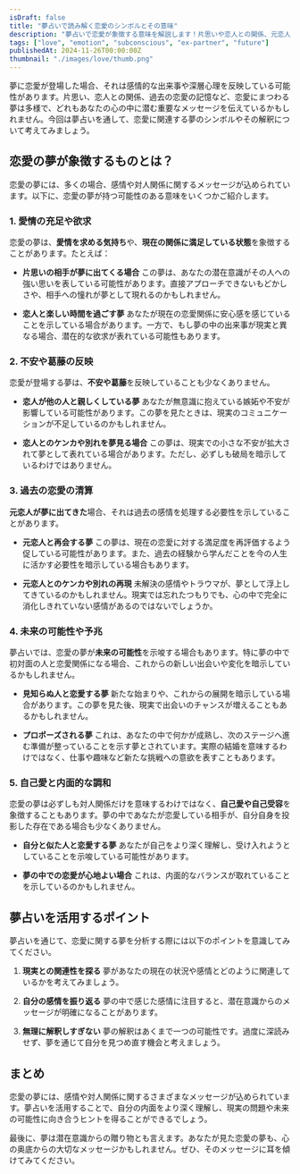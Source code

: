 ```yaml
---
isDraft: false
title: "夢占いで読み解く恋愛のシンボルとその意味"
description: "夢占いで恋愛が象徴する意味を解説します！片思いや恋人との関係、元恋人の登場など、夢に現れる恋愛シンボルが示す潜在意識や未来の暗示を心理学的に考察します。"
tags: ["love", "emotion", "subconscious", "ex-partner", "future"]
publishedAt: 2024-11-26T00:00:00Z
thumbnail: "./images/love/thumb.png"
---
```


夢に恋愛が登場した場合、それは感情的な出来事や深層心理を反映している可能性があります。片思い、恋人との関係、過去の恋愛の記憶など、恋愛にまつわる夢は多様で、どれもあなたの心の中に潜む重要なメッセージを伝えているかもしれません。今回は夢占いを通して、恋愛に関連する夢のシンボルやその解釈について考えてみましょう。

<TableOfContents />

## 恋愛の夢が象徴するものとは？

恋愛の夢には、多くの場合、感情や対人関係に関するメッセージが込められています。以下に、恋愛の夢が持つ可能性のある意味をいくつかご紹介します。

### 1. <strong>愛情の充足や欲求</strong>

恋愛の夢は、<strong>愛情を求める気持ち</strong>や、<strong>現在の関係に満足している状態</strong>を象徴することがあります。たとえば：

- <strong>片思いの相手が夢に出てくる場合</strong>
  この夢は、あなたの潜在意識がその人への強い思いを表している可能性があります。直接アプローチできないもどかしさや、相手への憧れが夢として現れるのかもしれません。

- <strong>恋人と楽しい時間を過ごす夢</strong>
  あなたが現在の恋愛関係に安心感を感じていることを示している場合があります。一方で、もし夢の中の出来事が現実と異なる場合、潜在的な欲求が表れている可能性もあります。

### 2. <strong>不安や葛藤の反映</strong>

恋愛が登場する夢は、<strong>不安や葛藤</strong>を反映していることも少なくありません。

- <strong>恋人が他の人と親しくしている夢</strong>
  あなたが無意識に抱えている嫉妬や不安が影響している可能性があります。この夢を見たときは、現実のコミュニケーションが不足しているのかもしれません。

- <strong>恋人とのケンカや別れを夢見る場合</strong>
  この夢は、現実での小さな不安が拡大されて夢として表れている場合があります。ただし、必ずしも破局を暗示しているわけではありません。

### 3. <strong>過去の恋愛の清算</strong>

<strong>元恋人が夢に出てきた</strong>場合、それは過去の感情を処理する必要性を示していることがあります。

- <strong>元恋人と再会する夢</strong>
  この夢は、現在の恋愛に対する満足度を再評価するよう促している可能性があります。また、過去の経験から学んだことを今の人生に活かす必要性を暗示している場合もあります。

- <strong>元恋人とのケンカや別れの再現</strong>
  未解決の感情やトラウマが、夢として浮上してきているのかもしれません。現実では忘れたつもりでも、心の中で完全に消化しきれていない感情があるのではないでしょうか。

### 4. <strong>未来の可能性や予兆</strong>

夢占いでは、恋愛の夢が<strong>未来の可能性</strong>を示唆する場合もあります。特に夢の中で初対面の人と恋愛関係になる場合、これからの新しい出会いや変化を暗示しているかもしれません。

- <strong>見知らぬ人と恋愛する夢</strong>
  新たな始まりや、これからの展開を暗示している場合があります。この夢を見た後、現実で出会いのチャンスが増えることもあるかもしれません。

- <strong>プロポーズされる夢</strong>
  これは、あなたの中で何かが成熟し、次のステージへ進む準備が整っていることを示す夢とされています。実際の結婚を意味するわけではなく、仕事や趣味など新たな挑戦への意欲を表すこともあります。

### 5. <strong>自己愛と内面的な調和</strong>

恋愛の夢は必ずしも対人関係だけを意味するわけではなく、<strong>自己愛や自己受容</strong>を象徴することもあります。夢の中であなたが恋愛している相手が、自分自身を投影した存在である場合も少なくありません。

- <strong>自分と似た人と恋愛する夢</strong>
  あなたが自己をより深く理解し、受け入れようとしていることを示唆している可能性があります。

- <strong>夢の中での恋愛が心地よい場合</strong>
  これは、内面的なバランスが取れていることを示しているのかもしれません。

## 夢占いを活用するポイント

夢占いを通じて、恋愛に関する夢を分析する際には以下のポイントを意識してみてください。

1. <strong>現実との関連性を探る</strong>
   夢があなたの現在の状況や感情とどのように関連しているかを考えてみましょう。

2. <strong>自分の感情を振り返る</strong>
   夢の中で感じた感情に注目すると、潜在意識からのメッセージが明確になることがあります。

3. <strong>無理に解釈しすぎない</strong>
   夢の解釈はあくまで一つの可能性です。過度に深読みせず、夢を通じて自分を見つめ直す機会と考えましょう。

## まとめ

恋愛の夢には、感情や対人関係に関するさまざまなメッセージが込められています。夢占いを活用することで、自分の内面をより深く理解し、現実の問題や未来の可能性に向き合うヒントを得ることができるでしょう。

最後に、夢は潜在意識からの贈り物とも言えます。あなたが見た恋愛の夢も、心の奥底からの大切なメッセージかもしれません。ぜひ、そのメッセージに耳を傾けてみてください。
